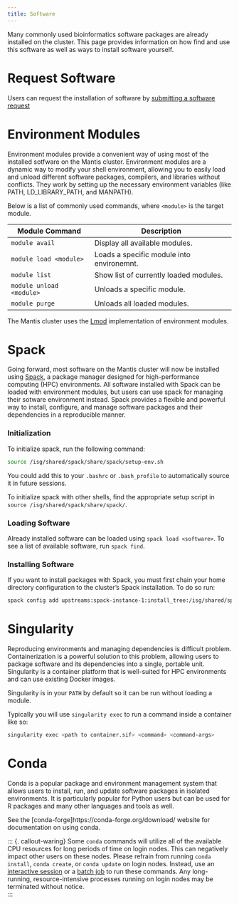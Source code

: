 ```yaml
---
title: Software
---
```


Many commonly used bioinformatics software packages are already installed on the cluster. This page provides information on how find and use this software as well as ways to install software yourself.

# Request Software
Users can request the installation of software by [submitting a software request](https://bioinformatics.uconn.edu/contact-us/software-database-request/)


# Environment Modules
Environment modules provide a convenient way of using most of the installed sotfware on the Mantis cluster. Environment modules are a dynamic way to modify your shell environment, allowing you to easily load and unload different software packages, compilers, and libraries without conflicts. They work by setting up the necessary environment variables (like PATH, LD_LIBRARY_PATH, and MANPATH).  

Below is a list of commonly used commands, where `<module>` is the target module. 

| Module Command           | Description |
|--------------------------|-------------|
| `module avail`           | Display all available modules. |
| `module load <module>`   | Loads a specific module into environemnt. |
| `module list`            | Show list of currently loaded modules. |
| `module unload <module>` | Unloads a specific module. |
| `module purge`           | Unloads all loaded modules. |

The Mantis cluster uses the [Lmod](lmod.readthedocs.io) implementation of environment modules. 



# Spack
Going forward, most software on the Mantis cluster will now be installed using [Spack](https://spack.io/), a package manager designed for high-performance computing (HPC) environments. All software installed with Spack can be loaded with environment modules, but users can use spack for managing their sotware environment instead. Spack provides a flexible and powerful way to install, configure, and manage software packages and their dependencies in a reproducible manner.

### Initialization
To initialize spack, run the following command:
```bash 
source /isg/shared/spack/share/spack/setup-env.sh
```

You could add this to your `.bashrc` or `.bash_profile` to automatically source it in future sessions.

To initialize spack with other shells, find the appropriate setup script in `source /isg/shared/spack/share/spack/`.

### Loading Software
Already installed software can be loaded using `spack load <software>`. To see a list of available software, run `spack find`.


### Installing Software
If you want to install packages with Spack, you must first chain your home directory configuration to the cluster's Spack installation. To do so run:
```bash
spack config add upstreams:spack-instance-1:install_tree:/isg/shared/spack/opt/spack
```



# Singularity
<!-- TODO: Finish this section -->
Reproducing environments and managing dependencies is difficult problem. Containerization is a powerful solution to this problem, allowing users to package software and its dependencies into a single, portable unit. Singularity is a container platform that is well-suited for HPC environments and can use existing Docker images.

Singularity is in your `PATH` by default so it can be run without loading a module.

Typically you will use `singularity exec` to run a command inside a container like so:

```bash 
singularity exec <path to container.sif> <command> <command-args>
```


# Conda
<!-- TODO: Expand on this section -->
Conda is a popular package and environment management system that allows users to install, run, and update software packages in isolated environments. It is particularly popular for Python users but can be used for R packages and many other languages and tools as well. 

See the [conda-forge]https://conda-forge.org/download/ website for documentation on using conda.

::: {. callout-waring}
Some `conda` commands will utilize all of the available CPU resources for long periods of time on login nodes. This can negatively impact other users on these nodes. Please refrain from running `conda install`, `conda create`, or `conda update` on login nodes. Instead, use an [interactive session](submission.qmd#interactive-job) or a [batch job](submission.qmd#batch-job-submission) to run these commands. Any long-running, resource-intensive processes running on login nodes may be terminated without notice.  
:::